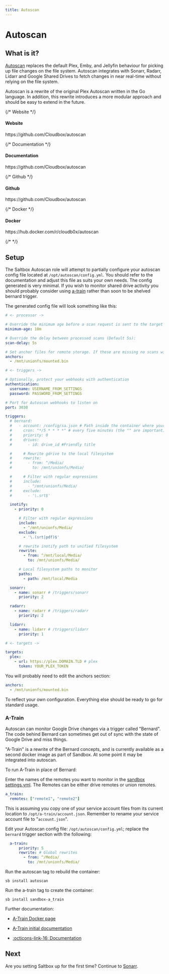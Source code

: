 ```yaml
---
title: Autoscan
---
```



# Autoscan

## What is it?

[Autoscan](https://github.com/Cloudbox/autoscan) replaces the default Plex, Emby, and Jellyfin behaviour for picking up file changes on the file system. Autoscan integrates with Sonarr, Radarr, Lidarr and Google Shared Drives to fetch changes in near real-time without relying on the file system.

Autoscan is a rewrite of the original Plex Autoscan written in the Go language. In addition, this rewrite introduces a more modular approach and should be easy to extend in the future.

<div class="container" style={{ padding: 0 }}>
  <div class="row is-multiline">
    {/* Website */}
    <div class="col col--6">
      <Link class="card" href="https://github.com/Cloudbox/autoscan" style={{ height: '100%' }}>
        <div class="card__body">
          <h4>Website</h4>
          <p>https://github.com/Cloudbox/autoscan</p>
        </div>
      </Link>
    </div>
    {/* Documentation */}
    <div class="col col--6">
      <Link class="card" href="https://github.com/Cloudbox/autoscan" style={{ height: '100%' }}>
        <div class="card__body">
          <h4>Documentation</h4>
          <p>https://github.com/Cloudbox/autoscan</p>
        </div>
      </Link>
    </div>
    {/* Github */}
    <div class="col col--6">
      <Link class="card" to="/docs/guides/functions" style={{ height: '100%' }}>
        <div class="card__body">
          <h4>Github</h4>
          <p>https://github.com/Cloudbox/autoscan</p>
        </div>
      </Link>
    </div>
    {/* Docker */}
    <div class="col col--6">
      <Link class="card" to="/docs/guides/storage" style={{ height: '100%' }}>
        <div class="card__body">
          <h4>Docker</h4>
          <p>https://hub.docker.com/r/cloudb0x/autoscan</p>
        </div>
      </Link>
    </div>
    {/*  */}
  </div>
</div>

## Setup

The Saltbox Autoscan role will attempt to partially configure your autoscan config file located at `/opt/autoscan/config.yml`. You should refer to the documentation and adjust this file as suits your own needs. The config generated is very minimal. If you wish to monitor shared drive activity you should probably consider using [a-train](https://github.com/m-rots/a-train/pkgs/container/a-train) rather than soon to be shelved bernard trigger.

The generated config file will look something like this:

```yaml
# <- processor ->

# Override the minimum age before a scan request is sent to the target (Default 10m):
minimum-age: 10m

# Override the delay between processed scans (Default 5s):
scan-delay: 5s

# Set anchor files for remote storage. If these are missing no scans will be sent to the target to avoid files being trashed when a mount fails
anchors:
  - /mnt/unionfs/mounted.bin

# <- triggers ->

# Optionally, protect your webhooks with authentication
authentication:
  username: USERNAME_FROM_SETTINGS
  password: PASSWORD_FROM_SETTINGS

# Port for Autoscan webhooks to listen on
port: 3030

triggers:
  # bernard:
  #   - account: /config/sa.json # Path inside the container where your SA is located
  #     cron: "*/5 * * * *" # every five minutes (the "" are important)
  #     priority: 0
  #     drives:
  #       - id: drive_id #Friendly title

  #     # Rewrite gdrive to the local filesystem
  #     rewrite:
  #       - from: ^/Media/
  #         to: /mnt/unionfs/Media/

  #     # Filter with regular expressions
  #     include:
  #       - ^/mnt/unionfs/Media/
  #     exclude:
  #       - '\.srt$'

  inotify:
    - priority: 0

      # Filter with regular expressions
      include:
        - ^/mnt/unionfs/Media/
      exclude:
        - '\.(srt|pdf)$'

      # rewrite inotify path to unified filesystem
      rewrite:
        - from: ^/mnt/local/Media/
          to: /mnt/unionfs/Media/

      # Local filesystem paths to monitor
      paths:
        - path: /mnt/local/Media

  sonarr:
    - name: sonarr # /triggers/sonarr
      priority: 2

  radarr:
    - name: radarr # /triggers/radarr
      priority: 2

  lidarr:
    - name: lidarr # /triggers/lidarr
      priority: 1

# <- targets ->

targets:
  plex:
    - url: https://plex.DOMAIN.TLD # plex
      token: YOUR_PLEX_TOKEN
```

You will probably need to edit the anchors section:
```yaml
anchors:
  - /mnt/unionfs/mounted.bin
```
To reflect your own configuration.  Everything else should be ready to go for standard usage.


### A-Train

Autoscan can monitor Google Drive changes via a trigger called "Bernard".  The code behind Bernard can sometimes get out of sync with the state of Google Drive and miss things.

"A-Train" is a rewrite of the Bernard concepts, and is currently available as a second docker image as part of Sandbox.  At some point it may be integrated into autoscan.

To run A-Train in place of Bernard:

Enter the names of the remotes you want to monitor in the [sandbox settings.yml](https://docs.saltbox.dev/sandbox/settings/). The Remotes can be either drive remotes or union remotes.

```yaml
a_train:
  remotes: ["remote1", "remote2"]
```

This is assuming you copy one of your service account files from its current location to `/opt/a-train/account.json`.  Remember to rename your service account file to "`account.json`".

Edit your Autoscan config file: `/opt/autoscan/config.yml`; replace the `bernard` trigger section with the following:

```yaml
  a-train:
      priority: 5
      rewrite: # Global rewrites
        - from: ^/Media/
          to: /mnt/unionfs/Media/
```

Run the autoscan tag to rebuild the container:

```
sb install autoscan
```

Run the a-train tag to create the container:

```
sb install sandbox-a_train
```

Further documentation:

- [A-Train Docker page](https://github.com/users/m-rots/packages/container/package/a-train)

- [A-Train initial documentation](https://gist.github.com/m-rots/f345fd2cfc44585266b620feb9fbd612)

- [:octicons-link-16: Documentation](https://github.com/Cloudbox/autoscan)

## Next

Are you setting Saltbox up for the first time?  Continue to [Sonarr](/apps/sonarr/).
